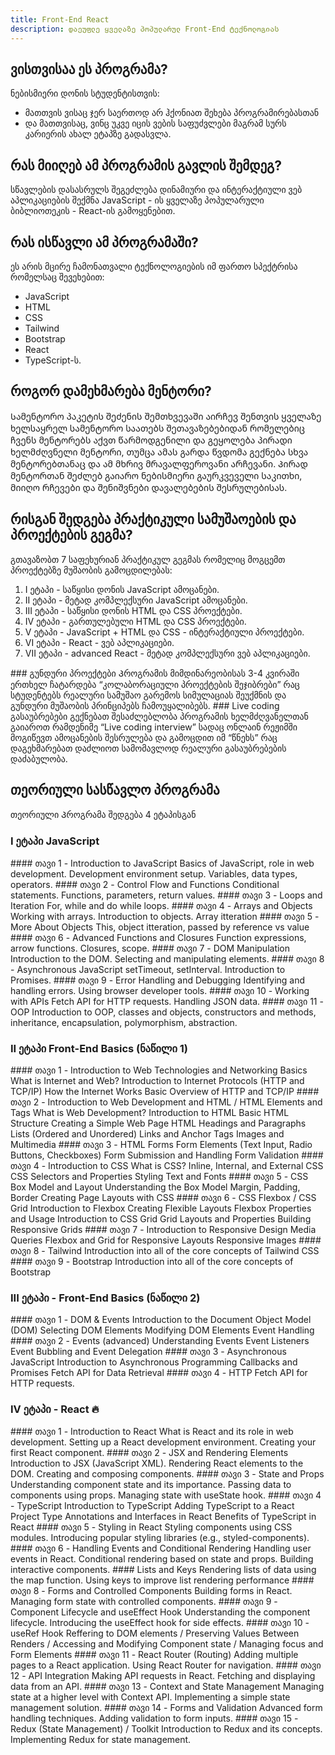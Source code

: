 ```yaml
---
title: Front-End React
description: დაეუფლე ყველაზე პოპულარულ Front-End ტექნოლოგიას
---
```


## ვისთვისაა ეს პროგრამა?
ნებისმიერი დონის სტუდენტისთვის:
- მათთვის ვისაც ჯერ საერთოდ არ ჰქონიათ შეხება პროგრამირებასთან
- და მათთვისაც, ვინც უკვე იცის ვების საფუძვლები მაგრამ სურს კარიერის ახალ ეტაპზე გადასვლა.

## რას მიიღებ ამ პროგრამის გავლის შემდეგ?
სწავლების დასასრულს შეგეძლება დინამიური და ინტერაქტიული ვებ აპლიკაციების შექმნა JavaScript - ის ყველაზე პოპულარული ბიბლიოთეკის - React-ის გამოყენებით.

## რას ისწავლი ამ პროგრამაში?
ეს არის მცირე ჩამონათვალი ტექნოლოგიების იმ ფართო სპექტრისა რომელსაც შევეხებით:

- JavaScript
- HTML
- CSS
- Tailwind
- Bootstrap
- React
- TypeScript-ს.

## როგორ დამეხმარება მენტორი?
Სამენტორო პაკეტის შეძენის შემთხვევაში აირჩევ შენთვის ყველაზე ხელსაყრელ სამენტორო საათებს შეთავაზებებიდან რომელებიც ჩვენს მენტორებს აქვთ წარმოდგენილი და გეყოლება პირადი ხელმძღვნელი მენტორი, თუმცა ამას გარდა წვდომა გექნება სხვა მენტორებთანაც და ამ მხრივ მრავალფეროვანი არჩევანი. Პირად მენტორთან შეძლებ გაიარო ნებისმიერი გაურკვეველი საკითხი, მიიღო რჩევები და შენიშვნები დავალებების შესრულებისას.


## რისგან შედგება პრაქტიკული სამუშაოების და პროექტების გეგმა?
გთავაზობთ 7 საფეხურიან პრაქტიკულ გეგმას რომელიც მოგცემთ პროექტებზე მუშაობის გამოცდილებას:

1. I ეტაპი - საწყისი დონის JavaScript ამოცანები.
1. II ეტაპი - მეტად კომპლექსური JavaScript ამოცანები.
1. III ეტაპი - საწყისი დონის HTML და CSS პროექტები.
1. IV ეტაპი - გართულებული HTML და CSS პროექტები.
1. V ეტაპი - JavaScript + HTML და CSS - ინტერაქტიული პროექტები.
1. VI ეტაპი - React - ვებ აპლიკაციები.
1. VII ეტაპი - advanced React - მეტად კომპლექსური ვებ აპლიკაციები.

<Callout>
### გუნდური პროექტები
Პროგრამის მიმდინარეობისას 3-4 კვირაში ერთხელ ჩატარდება “კოლაბორაციული პროექტების შეჯიბრები” რაც სტუდენტებს რეალური სამუშაო გარემოს სიმულაციას შეუქმნის და გუნდური მუშაობის პრინციპებს ჩამოუყალიბებს.
</Callout>

<Callout>
### Live coding გასაუბრებები
გექნებათ შესაძლებლობა პროგრამის ხელმძღვანელთან გაიაროთ რამდენიმე “Live coding interview” სადაც ონლაინ რეჟიმში მოგიწევთ ამოცანების შესრულება და გამოცდით იმ “წნეხს” რაც დაგეხმარებათ დაძლიოთ სამომავლოდ რეალური გასაუბრებების დაძაბულობა.

</Callout>



## თეორიული სასწავლო პროგრამა
თეორიული Პროგრამა შედგება 4 ეტაპისგან

### I ეტაპი JavaScript
<div className="grid sm:grid-cols-2 gap-4 mt-6">

<Card>
#### თავი 1 - Introduction to JavaScript
Basics of JavaScript, role in web development.
Development environment setup.
Variables, data types, operators.
</Card>

<Card>
#### თავი 2 - Control Flow and Functions
Conditional statements.
Functions, parameters, return values.
</Card>
<Card>
#### თავი 3 - Loops and Iteration
For, while and do while loops.
</Card>
<Card>
#### თავი 4 - Arrays and Objects
Working with arrays.
Introduction to objects. Array itteration
</Card>

<Card>
#### თავი 5 - More About Objects
This, object itteration, passed by reference vs value
</Card>

<Card>
#### თავი 6 - Advanced Functions and Closures
Function expressions, arrow functions.
Closures, scope.
</Card>

<Card>
#### თავი 7 - DOM Manipulation
Introduction to the DOM.
Selecting and manipulating elements.
</Card>

<Card>
#### თავი 8 - Asynchronous JavaScript
setTimeout, setInterval.
Introduction to Promises.
</Card>

<Card>
#### თავი 9 - Error Handling and Debugging
Identifying and handling errors.
Using browser developer tools.
</Card>

<Card>
#### თავი 10 - Working with APIs
Fetch API for HTTP requests.
Handling JSON data.
</Card>

<Card>
#### თავი 11 - OOP
Introduction to OOP, classes and objects, constructors
and methods, inheritance, encapsulation,
polymorphism, abstraction.
</Card>

</div>




### II ეტაპი Front-End Basics (ნაწილი 1)
<div className="grid sm:grid-cols-2 gap-4 mt-6">

<Card>
#### თავი 1 - Introduction to Web Technologies and Networking Basics
What is Internet and Web?
Introduction to Internet Protocols (HTTP and TCP/IP)
How the Internet Works
Basic Overview of HTTP and TCP/IP
</Card>
<Card>
#### თავი 2 - Introduction to Web Development and HTML / HTML Elements and Tags
What is Web Development?
Introduction to HTML
Basic HTML Structure
Creating a Simple Web Page
HTML Headings and Paragraphs
Lists (Ordered and Unordered)
Links and Anchor Tags
Images and Multimedia
</Card>

<Card>
#### თავი 3 - HTML Forms
Form Elements (Text Input, Radio Buttons, Checkboxes)
Form Submission and Handling
Form Validation
</Card>

<Card>
#### თავი 4 - Introduction to CSS
What is CSS?
Inline, Internal, and External CSS
CSS Selectors and Properties
Styling Text and Fonts
</Card>

<Card>
#### თავი 5 - CSS Box Model and Layout
Understanding the Box Model
Margin, Padding, Border
Creating Page Layouts with CSS
</Card>

<Card>
#### თავი 6 - CSS Flexbox / CSS Grid
Introduction to Flexbox
Creating Flexible Layouts
Flexbox Properties and Usage
Introduction to CSS Grid
Grid Layouts and Properties
Building Responsive Grids
</Card>

<Card>
#### თავი 7 - Introduction to Responsive Design
Media Queries
Flexbox and Grid for Responsive Layouts
Responsive Images
</Card>

<Card>
#### თავი 8 - Tailwind
Introduction into all of the core concepts of Tailwind CSS
</Card>

<Card>
#### თავი 9 - Bootstrap
Introduction into all of the core concepts of Bootstrap
</Card>

</div>





### III ეტაპი - Front-End Basics (ნაწილი 2)
<div className="grid sm:grid-cols-2 gap-4 mt-6">

<Card>
#### თავი 1 - DOM & Events
Introduction to the Document Object Model (DOM)
Selecting DOM Elements
Modifying DOM Elements
Event Handling
</Card>
<Card>
#### თავი 2 - Events (advanced)
Understanding Events
Event Listeners
Event Bubbling and Event Delegation
</Card>
<Card>
#### თავი 3 - Asynchronous JavaScript
Introduction to Asynchronous Programming
Callbacks and Promises
Fetch API for Data Retrieval
</Card>
<Card>
#### თავი 4 - HTTP
Fetch API for HTTP requests.
</Card>

</div>




### IV ეტაპი - React 🔥
<div className="grid sm:grid-cols-2 gap-4 mt-6">

<Card>
#### თავი 1 - Introduction to React
What is React and its role in web development.
Setting up a React development environment.
Creating your first React component.
</Card>
<Card>
#### თავი 2 - JSX and Rendering Elements
Introduction to JSX (JavaScript XML).
Rendering React elements to the DOM.
Creating and composing components.
</Card>
<Card>
#### თავი 3 - State and Props
Understanding component state and its importance.
Passing data to components using props.
Managing state with useState hook.
</Card>
<Card>
#### თავი 4 - TypeScript
Introduction to TypeScript
Adding TypeScript to a React Project
Type Annotations and Interfaces in React
Benefits of TypeScript in React
</Card>

<Card>
#### თავი 5 - Styling in React
Styling components using CSS modules.
Introducing popular styling libraries (e.g., styled-components).
</Card>

<Card>
#### თავი 6 - Handling Events and Conditional Rendering
Handling user events in React.
Conditional rendering based on state and props.
Building interactive components.
</Card>

<Card>
#### Lists and Keys
Rendering lists of data using the map function.
Using keys to improve list rendering performance
</Card>

<Card>
#### თავი 8 - Forms and Controlled Components
Building forms in React.
Managing form state with controlled components.
</Card>

<Card>
#### თავი 9 - Component Lifecycle and useEffect Hook
Understanding the component lifecycle.
Introducing the useEffect hook for side effects.
</Card>

<Card>
#### თავი 10 - useRef Hook
Reffering to DOM elements / Preserving Values Between Renders / Accessing and Modifying Component state / Managing focus and Form Elements
</Card>

<Card>
#### თავი 11 - React Router (Routing)
Adding multiple pages to a React application.
Using React Router for navigation.
</Card>

<Card>
#### თავი 12 - API Integration
Making API requests in React.
Fetching and displaying data from an API.
</Card>


<Card>
#### თავი 13 - Context and State Management
Managing state at a higher level with Context API.
Implementing a simple state management solution.
</Card>


<Card>
#### თავი 14 - Forms and Validation
Advanced form handling techniques.
Adding validation to form inputs.
</Card>


<Card>
#### თავი 15 - Redux (State Management) / Toolkit
Introduction to Redux and its concepts.
Implementing Redux for state management.
</Card>


</div>
